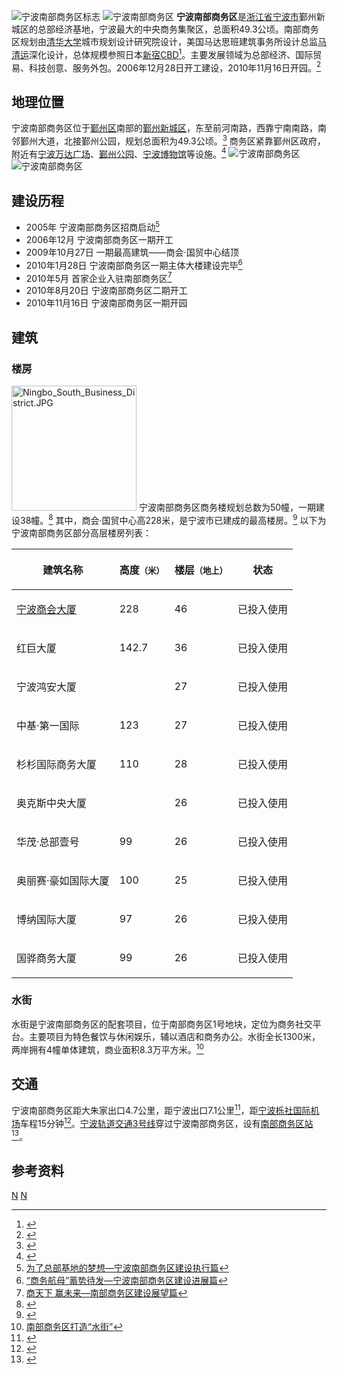 [[File:Ningbo_South_CBD_Logo.jpg|宁波南部商务区标志]]
[[File:Ningbo_South_Business_District_3.jpg|宁波南部商务区]]
'''宁波南部商务区'''是[[浙江省|浙江省]][[宁波市|宁波市]]鄞州新城区的总部经济基地，宁波最大的中央商务集聚区，总面积49.3公顷。南部商务区规划由[[清华大学|清华大学]]城市规划设计研究院设计，美国马达思班建筑事务所设计总监[[马清运|马清运]]深化设计，总体规模参照日本[[新宿|新宿]]CBD<ref>{{cite web|url=http://news.cnool.net/0-1-20/83715.html|title=南部商务区开园　“宁波曼哈顿”成城南新地标|publisher=东南商报|date=2010-11-16|accessdate=2011-02-21|deadurl=yes|archiveurl=https://web.archive.org/web/20101203011142/http://news.cnool.net/0-1-20/83715.html|archivedate=2010-12-03}}</ref>。主要发展领域为总部经济、国际贸易、科技创意、服务外包。2006年12月28日开工建设，2010年11月16日开园。<ref>{{cite web|url=http://www.nbyz.gov.cn/art/2010/11/12/art_5125_242753.html|title=南部商务区本月16日正式开园|publisher=鄞州日报|date=2010-11-12|accessdate=2010-11-14}}{{dead link|date=2017年12月 |bot=InternetArchiveBot |fix-attempted=yes }}</ref>

== 地理位置 ==
宁波南部商务区位于[[鄞州区|鄞州区]]南部的[[鄞州新城|鄞州新城区]]，东至前河南路，西靠宁南南路，南邻鄞州大道，北接鄞州公园，规划总面积为49.3公顷。<ref>{{cite web|url=http://news.cnnb.com.cn/system/2006/12/28/005228941.shtml|title=宁波南部商务区开工建设|date=2006-12-28|accessdate=2010-11-14|archive-url=https://web.archive.org/web/20090418015004/http://news.cnnb.com.cn/system/2006/12/28/005228941.shtml|archive-date=2009-04-18|dead-url=yes}}</ref> 商务区紧靠鄞州区政府，附近有[[宁波万达广场|宁波万达广场]]、[[鄞州公园|鄞州公园]]、[[宁波博物馆|宁波博物馆]]等设施。<ref>{{cite web|url=http://www.sbdnb.com/city.html|title=宁波南部商务区 城市配套|accessdate=2010-11-14|deadurl=yes|archiveurl=https://web.archive.org/web/20091109210557/http://www.sbdnb.com/city.html|archivedate=2009-11-09}}</ref>
[[File:Ningbo_South_Business_District_5.jpg|宁波南部商务区]]
[[File:South_Business_District,_Ningbo.jpg|宁波南部商务区]]
== 建设历程 ==
* 2005年 宁波南部商务区招商启动<ref>[http://www.nbyz.gov.cn/art/2010/11/11/art_5099_242654.html 为了总部基地的梦想—宁波南部商务区建设执行篇]{{dead link|date=2017年12月 |bot=InternetArchiveBot |fix-attempted=yes }}</ref>
* 2006年12月 宁波南部商务区一期开工
* 2009年10月27日 一期最高建筑——商会·国贸中心结顶
* 2010年1月28日 宁波南部商务区一期主体大楼建设完毕<ref>[http://www.nbyz.gov.cn/art/2010/11/15/art_5125_242836.html “商务航母”蓄势待发—宁波南部商务区建设进展篇]{{dead link|date=2017年12月 |bot=InternetArchiveBot |fix-attempted=yes }}</ref>
* 2010年5月 首家企业入驻南部商务区<ref>[http://www.nbyz.gov.cn/art/2010/11/16/art_5099_242939.html 商天下 赢未来—南部商务区建设展望篇]{{dead link|date=2017年12月 |bot=InternetArchiveBot |fix-attempted=yes }}</ref>
* 2010年8月20日 宁波南部商务区二期开工
* 2010年11月16日 宁波南部商务区一期开园

== 建筑 ==
=== 楼房 ===
[[File:Ningbo_South_Business_District.JPG|200px]]
宁波南部商务区商务楼规划总数为50幢，一期建设38幢。<ref>{{cite web|url=http://www.nbyz.gov.cn/art/2010/11/10/art_5099_242594.html|title=质量安全铸就“鄞州速度”内核—宁波南部商务区建设质量篇|date=2010-11-10|accessdate=2010-11-14|publisher=鄞州日报}}{{dead link|date=2017年12月 |bot=InternetArchiveBot |fix-attempted=yes }}</ref> 其中，商会·国贸中心高228米，是宁波市已建成的最高楼房。<ref>{{cite web|url=http://www.sbdnb.com/25-Shanghui.html|title=商会·国贸中心|accessdate=2010-11-14|deadurl=yes|archiveurl=https://web.archive.org/web/20100115000659/http://www.sbdnb.com/25-Shanghui.html|archivedate=2010-01-15}}</ref> 以下为宁波南部商务区部分高层楼房列表：
{|class="wikitable sortable"
|-
! 建筑名称
! 高度<small>（米）</small>
! 楼层<small>（地上）</small>
! 状态
|-
| [[宁波商会大厦|宁波商会大厦]]
| 228
| 46
| 已投入使用
|-
| 红巨大厦
| 142.7
| 36
| 已投入使用
|-
| 宁波鸿安大厦
|
| 27
| 已投入使用
|-
| 中基·第一国际
| 123
| 27
| 已投入使用
|-
| 杉杉国际商务大厦
| 110
| 28
| 已投入使用
|-
| 奥克斯中央大厦
| 
| 26
| 已投入使用
|-
| 华茂·总部壹号
| 99
| 26
| 已投入使用
|-
| 奥丽赛·豪如国际大厦
| 100
| 25
| 已投入使用
|-
| 博纳国际大厦
| 97
| 26
| 已投入使用
|-
| 国骅商务大厦
| 99
| 26
| 已投入使用
|}

=== 水街 ===
水街是宁波南部商务区的配套项目，位于南部商务区1号地块，定位为商务社交平台。主要项目为特色餐饮与休闲娱乐，辅以酒店和商务办公。水街全长1300米，两岸拥有4幢单体建筑，商业面积8.3万平方米。<ref>[http://gtog.ningbo.gov.cn/art/2009/11/27/art_3400_398653.html 南部商务区打造“水街”]{{dead link|date=2017年12月 |bot=InternetArchiveBot |fix-attempted=yes }}</ref>

== 交通 ==
宁波南部商务区距{{China Expwy Name|S5|[[杭甬高速公路|杭甬高速公路]]||Zhejiang}}大朱家出口4.7公里，距宁波出口7.1公里<ref name="map">{{cite book |author=宁波市测绘设计研究院  |title=宁波市公交旅游图 |year=2009 |publisher=哈尔滨地图出版社}}</ref>，距[[宁波栎社国际机场|宁波栎社国际机场]]车程15分钟<ref>{{cite web|url=http://www.sbdnb.com/hub.html|title=宁波南部商务区 区位优势|accessdate=2011-02-21|deadurl=yes|archiveurl=https://web.archive.org/web/20091209023359/http://www.sbdnb.com/hub.html|archivedate=2009-12-09}}</ref>。[[宁波轨道交通3号线|宁波轨道交通3号线]]穿过宁波南部商务区，设有[[南部商务区站|南部商务区站]]<ref>{{cite web|url=http://www.zhaobiao.gov.cn/z/notice/2009/2/19/21239401.shtml|title=宁波市轨道交通3号线工程可行性研究及相关专题研究项目招标|accessdate=2011-02-21}}{{dead link|date=2017年12月 |bot=InternetArchiveBot |fix-attempted=yes }}</ref>。

== 参考资料 ==
{{Commons category|Ningbo Southern Business District}}
{{reflist|2}}

[[Category:宁波经济|N]]
[[Category:鄞州区|N]]